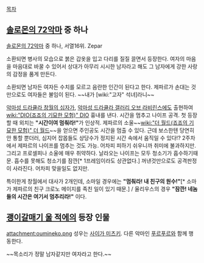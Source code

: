 [[목차]]
== [[솔로몬의 72악마]] 중 하나 ==
[[솔로몬의 72악마]] 중 하나, 서열16위.
Zepar

소환되면 병사의 모습으로 붉은 갑옷을 입고 다리를 질질 끌면서 등장한다. 여자의 마음을 마음대로 바꿀 수 있어서 상대가 아무리 시시한 남자라고 해도 그 남자에게 강한 사랑의 감정을 품게 만든다.

소환되면 남자든 여자든 수치를 모르고 음란한 인간이 된다고 한다. 제파르가 손대는 것만으로도 여자들은 불임이 된다. ~~내가 [wiki:"고자" 석녀]라니~~

[[악마성 드라큘라 창월의 십자가]], [[악마성 드라큘라 갤러리 오브 라비린스]]에도 출현하여 [[wiki:"DIO(죠죠의 기묘한 모험)" DIO]] 흉내를 낸다. 시간을 멈추고 나이프 공격. 첫 등장할 때 외치는 '''"시간이여 멈춰라!"'''가 인상적. 제파르의 소울~~[[wiki:"더 월드(죠죠의 기묘한 모험)" 더 월드]]~~을 얻으면 주인공도 시간을 멈출 수 있다. 근데 보스한텐 당연히 안 통할 뿐더러, 심지어 잡몹들도 상당수가 정지된 시간 속에서 움직일 수 있다!? 2주차에서 제파르의 나이프를 멈추는 것도 가능. 어차피 피하기 쉬우니까 취미에 불과하지만. 그리고 프로셀피나 소울에 매우 취약하다. 날라오는 나이프는 모두 청소기가 흡수하기때문. 흡수를 못해도 청소기를 잠깐[* 1프레임이라도 상관없다.] 꺼낸것만으로도 공격판정이 사라진다. 어차피 맞을일도 없지만.

특이한게 창월에서 대사가 2개인데, 소마일 경우에는 '''"멈춰라! 내 친구의 원수!"'''[* 소마가 제파르의 친구 크로노 메이지를 족친 일이 있기 때문.] / 율리우스의 경우 '''"잠깐! 네놈들의 시간은 여기서 멈추리라!"''' 이다.

== [[괭이갈매기 울 적에]]의 등장 인물 ==
attachment:oumineko.png
성우는 [[사이가 미츠키]]. 다른 악마인 [[푸르푸르]]와 함께 행동한다.

~~목소리가 정말 남자같지만 여자라고 한다.~~
